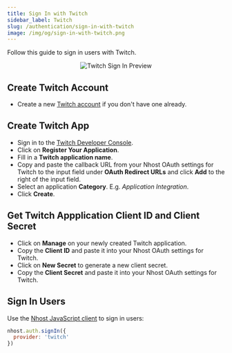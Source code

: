 ```yaml
---
title: Sign In with Twitch
sidebar_label: Twitch
slug: /authentication/sign-in-with-twitch
image: /img/og/sign-in-with-twitch.png
---
```


Follow this guide to sign in users with Twitch.

<p align="center">
  <img
    alt="Twitch Sign In Preview"
    src="/img/social-providers/twitch-preview.svg"
    width={480}
    height={267}
  />
</p>

## Create Twitch Account

- Create a new [Twitch account](https://twitch.tv/) if you don't have one already.

## Create Twitch App

- Sign in to the [Twitch Developer Console](https://dev.twitch.tv/console).
- Click on **Register Your Application**.
- Fill in a **Twitch application name**.
- Copy and paste the callback URL from your Nhost OAuth settings for Twitch to the input field under **OAuth Redirect URLs** and click **Add** to the right of the input field.
- Select an application **Category**. E.g. _Application Integration_.
- Click **Create**.

## Get Twitch Appplication Client ID and Client Secret

- Click on **Manage** on your newly created Twitch application.
- Copy the **Client ID** and paste it into your Nhost OAuth settings for Twitch.
- Click on **New Secret** to generate a new client secret.
- Copy the **Client Secret** and paste it into your Nhost OAuth settings for Twitch.

## Sign In Users

Use the [Nhost JavaScript client](/reference/javascript) to sign in users:

```js
nhost.auth.signIn({
  provider: 'twitch'
})
```
